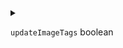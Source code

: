 
<details>
<summary>

`updateImageTags`  <span class="config-field-type">boolean</span> 

</summary>

UpdateImageTags lets you define if DevSpace should update the tags of the images defined in the
images section with their most recent built tag.

</details>
